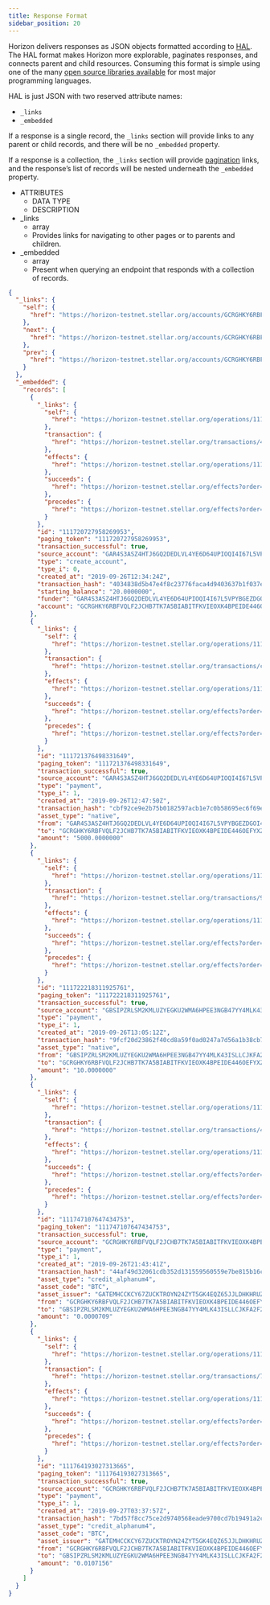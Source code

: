 ```yaml
---
title: Response Format
sidebar_position: 20
---
```



Horizon delivers responses as JSON objects formatted according to [HAL](https://en.wikipedia.org/wiki/Hypertext_Application_Language). The HAL format makes Horizon more explorable, paginates responses, and connects parent and child resources. Consuming this format is simple using one of the many [open source libraries available](https://github.com/mikekelly/hal_specification/wiki/Libraries) for most major programming languages.

HAL is just JSON with two reserved attribute names:

- `_links`
- `_embedded`

If a response is a single record, the `_links` section will provide links to any parent or child records, and there will be no `_embedded` property.

If a response is a collection, the `_links` section will provide [pagination](./pagination/README.mdx) links, and the response’s list of records will be nested underneath the `_embedded` property.

<AttributeTable>

- ATTRIBUTES
  - DATA TYPE
  - DESCRIPTION
- \_links
  - array
  - Provides links for navigating to other pages or to parents and children.
- \_embedded
  - array
  - Present when querying an endpoint that responds with a collection of records.

</AttributeTable>

<ExampleResponse title="Example Response">

```json
{
  "_links": {
    "self": {
      "href": "https://horizon-testnet.stellar.org/accounts/GCRGHKY6RBFVQLF2JCHB7TK7A5BIABITFKVIEOXK4BPEIDE446OEFYXZ/payments?cursor=&limit=5&order=asc"
    },
    "next": {
      "href": "https://horizon-testnet.stellar.org/accounts/GCRGHKY6RBFVQLF2JCHB7TK7A5BIABITFKVIEOXK4BPEIDE446OEFYXZ/payments?cursor=111764193027313665&limit=5&order=asc"
    },
    "prev": {
      "href": "https://horizon-testnet.stellar.org/accounts/GCRGHKY6RBFVQLF2JCHB7TK7A5BIABITFKVIEOXK4BPEIDE446OEFYXZ/payments?cursor=111720727958269953&limit=5&order=desc"
    }
  },
  "_embedded": {
    "records": [
      {
        "_links": {
          "self": {
            "href": "https://horizon-testnet.stellar.org/operations/111720727958269953"
          },
          "transaction": {
            "href": "https://horizon-testnet.stellar.org/transactions/4034838d5b47e4f8c23776faca4d9403637b1f037e436759b57fc892ae5cd96c"
          },
          "effects": {
            "href": "https://horizon-testnet.stellar.org/operations/111720727958269953/effects"
          },
          "succeeds": {
            "href": "https://horizon-testnet.stellar.org/effects?order=desc\u0026cursor=111720727958269953"
          },
          "precedes": {
            "href": "https://horizon-testnet.stellar.org/effects?order=asc\u0026cursor=111720727958269953"
          }
        },
        "id": "111720727958269953",
        "paging_token": "111720727958269953",
        "transaction_successful": true,
        "source_account": "GAR4S3ASZ4HTJ6GQ2DEDLVL4YE6D64UPIOQI4I67L5VPYBGEZDGOI462",
        "type": "create_account",
        "type_i": 0,
        "created_at": "2019-09-26T12:34:24Z",
        "transaction_hash": "4034838d5b47e4f8c23776faca4d9403637b1f037e436759b57fc892ae5cd96c",
        "starting_balance": "20.0000000",
        "funder": "GAR4S3ASZ4HTJ6GQ2DEDLVL4YE6D64UPIOQI4I67L5VPYBGEZDGOI462",
        "account": "GCRGHKY6RBFVQLF2JCHB7TK7A5BIABITFKVIEOXK4BPEIDE446OEFYXZ"
      },
      {
        "_links": {
          "self": {
            "href": "https://horizon-testnet.stellar.org/operations/111721376498331649"
          },
          "transaction": {
            "href": "https://horizon-testnet.stellar.org/transactions/cbf92ce9e2b75b0182597acb1e7c0b58695ec6f69e84a8625c5ab1dda8df31bc"
          },
          "effects": {
            "href": "https://horizon-testnet.stellar.org/operations/111721376498331649/effects"
          },
          "succeeds": {
            "href": "https://horizon-testnet.stellar.org/effects?order=desc\u0026cursor=111721376498331649"
          },
          "precedes": {
            "href": "https://horizon-testnet.stellar.org/effects?order=asc\u0026cursor=111721376498331649"
          }
        },
        "id": "111721376498331649",
        "paging_token": "111721376498331649",
        "transaction_successful": true,
        "source_account": "GAR4S3ASZ4HTJ6GQ2DEDLVL4YE6D64UPIOQI4I67L5VPYBGEZDGOI462",
        "type": "payment",
        "type_i": 1,
        "created_at": "2019-09-26T12:47:50Z",
        "transaction_hash": "cbf92ce9e2b75b0182597acb1e7c0b58695ec6f69e84a8625c5ab1dda8df31bc",
        "asset_type": "native",
        "from": "GAR4S3ASZ4HTJ6GQ2DEDLVL4YE6D64UPIOQI4I67L5VPYBGEZDGOI462",
        "to": "GCRGHKY6RBFVQLF2JCHB7TK7A5BIABITFKVIEOXK4BPEIDE446OEFYXZ",
        "amount": "5000.0000000"
      },
      {
        "_links": {
          "self": {
            "href": "https://horizon-testnet.stellar.org/operations/111722218311925761"
          },
          "transaction": {
            "href": "https://horizon-testnet.stellar.org/transactions/9fcf20d23862f40cd8a59f0ad0247a7d56a1b38cb79e4953b5aad8df5f2608a7"
          },
          "effects": {
            "href": "https://horizon-testnet.stellar.org/operations/111722218311925761/effects"
          },
          "succeeds": {
            "href": "https://horizon-testnet.stellar.org/effects?order=desc\u0026cursor=111722218311925761"
          },
          "precedes": {
            "href": "https://horizon-testnet.stellar.org/effects?order=asc\u0026cursor=111722218311925761"
          }
        },
        "id": "111722218311925761",
        "paging_token": "111722218311925761",
        "transaction_successful": true,
        "source_account": "GBSIPZRLSM2KMLUZYEGKU2WMA6HPEE3NGB47YY4MLK43ISLLCJKFA2F2",
        "type": "payment",
        "type_i": 1,
        "created_at": "2019-09-26T13:05:12Z",
        "transaction_hash": "9fcf20d23862f40cd8a59f0ad0247a7d56a1b38cb79e4953b5aad8df5f2608a7",
        "asset_type": "native",
        "from": "GBSIPZRLSM2KMLUZYEGKU2WMA6HPEE3NGB47YY4MLK43ISLLCJKFA2F2",
        "to": "GCRGHKY6RBFVQLF2JCHB7TK7A5BIABITFKVIEOXK4BPEIDE446OEFYXZ",
        "amount": "10.0000000"
      },
      {
        "_links": {
          "self": {
            "href": "https://horizon-testnet.stellar.org/operations/111747107647434753"
          },
          "transaction": {
            "href": "https://horizon-testnet.stellar.org/transactions/44af49d32061cdb352d131559560559e7be815b16c45412b7682600c71224623"
          },
          "effects": {
            "href": "https://horizon-testnet.stellar.org/operations/111747107647434753/effects"
          },
          "succeeds": {
            "href": "https://horizon-testnet.stellar.org/effects?order=desc\u0026cursor=111747107647434753"
          },
          "precedes": {
            "href": "https://horizon-testnet.stellar.org/effects?order=asc\u0026cursor=111747107647434753"
          }
        },
        "id": "111747107647434753",
        "paging_token": "111747107647434753",
        "transaction_successful": true,
        "source_account": "GCRGHKY6RBFVQLF2JCHB7TK7A5BIABITFKVIEOXK4BPEIDE446OEFYXZ",
        "type": "payment",
        "type_i": 1,
        "created_at": "2019-09-26T21:43:41Z",
        "transaction_hash": "44af49d32061cdb352d131559560559e7be815b16c45412b7682600c71224623",
        "asset_type": "credit_alphanum4",
        "asset_code": "BTC",
        "asset_issuer": "GATEMHCCKCY67ZUCKTROYN24ZYT5GK4EQZ65JJLDHKHRUZI3EUEKMTCH",
        "from": "GCRGHKY6RBFVQLF2JCHB7TK7A5BIABITFKVIEOXK4BPEIDE446OEFYXZ",
        "to": "GBSIPZRLSM2KMLUZYEGKU2WMA6HPEE3NGB47YY4MLK43ISLLCJKFA2F2",
        "amount": "0.0000709"
      },
      {
        "_links": {
          "self": {
            "href": "https://horizon-testnet.stellar.org/operations/111764193027313665"
          },
          "transaction": {
            "href": "https://horizon-testnet.stellar.org/transactions/7bd57f8cc75ce2d9740568eade9700cd7b19491a2c938232e5b3f0768f3e588a"
          },
          "effects": {
            "href": "https://horizon-testnet.stellar.org/operations/111764193027313665/effects"
          },
          "succeeds": {
            "href": "https://horizon-testnet.stellar.org/effects?order=desc\u0026cursor=111764193027313665"
          },
          "precedes": {
            "href": "https://horizon-testnet.stellar.org/effects?order=asc\u0026cursor=111764193027313665"
          }
        },
        "id": "111764193027313665",
        "paging_token": "111764193027313665",
        "transaction_successful": true,
        "source_account": "GCRGHKY6RBFVQLF2JCHB7TK7A5BIABITFKVIEOXK4BPEIDE446OEFYXZ",
        "type": "payment",
        "type_i": 1,
        "created_at": "2019-09-27T03:37:57Z",
        "transaction_hash": "7bd57f8cc75ce2d9740568eade9700cd7b19491a2c938232e5b3f0768f3e588a",
        "asset_type": "credit_alphanum4",
        "asset_code": "BTC",
        "asset_issuer": "GATEMHCCKCY67ZUCKTROYN24ZYT5GK4EQZ65JJLDHKHRUZI3EUEKMTCH",
        "from": "GCRGHKY6RBFVQLF2JCHB7TK7A5BIABITFKVIEOXK4BPEIDE446OEFYXZ",
        "to": "GBSIPZRLSM2KMLUZYEGKU2WMA6HPEE3NGB47YY4MLK43ISLLCJKFA2F2",
        "amount": "0.0107156"
      }
    ]
  }
}
```

</ExampleResponse>
